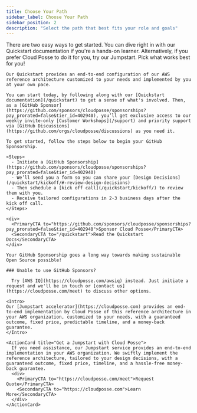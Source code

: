 ```yaml
---
title: Choose Your Path
sidebar_label: Choose Your Path
sidebar_position: 2
description: "Select the path that best fits your role and goals"
---
```



<Intro>
  There are two easy ways to get started. You can dive right in with our
  Quickstart documentation if you're a hands-on learner. Alternatively, if you
  prefer Cloud Posse to do it for you, try our Jumpstart. Pick what works best
  for you!
</Intro>

<Tabs>
  <TabItem value="quickstart" label="Quickstart (DIY)">

    Our Quickstart provides an end-to-end configuration of our AWS reference architecture customized to your needs and implemented by you at your own pace.

    You can start today, by following along with our [Quickstart documentation](/quickstart) to get a sense of what's involved. Then, as a [GitHub Sponsor](https://github.com/sponsors/cloudposse/sponsorships?pay_prorated=false&tier_id=402940), you’ll get exclusive access to our weekly invite-only [Customer Workshops](/support) and priority support via [GitHub Discussions](https://github.com/orgs/cloudposse/discussions) as you need it.

    To get started, follow the steps below to begin your GitHub Sponsorship.

    <Steps>
      - Initiate a [GitHub Sponsorship](https://github.com/sponsors/cloudposse/sponsorships?pay_prorated=false&tier_id=402940)
      - We’ll send you a form so you can share your [Design Decisions](/quickstart/kickoff/#-review-design-decisions)
      - Then schedule a [kick off call](/quickstart/kickoff/) to review them with you.
      - Receive tailored configurations in 2-3 business days after the kick off call.
    </Steps>

    <div>
      <PrimaryCTA to="https://github.com/sponsors/cloudposse/sponsorships?pay_prorated=false&tier_id=402940">Sponsor Cloud Posse</PrimaryCTA>
      <SecondaryCTA to="/quickstart">Read the Quickstart Docs</SecondaryCTA>
    </div>

    Your GitHub Sponsorship goes a long way towards making sustainable Open Source possible!

    ### Unable to use GitHub Sponsors?

      Try [AWS IQ](https://cloudposse.com/awsiq) instead. Just initiate a request and we'll be in touch or [contact us](https://cloudposse.com/meet) to discuss other options.

  </TabItem>

  <TabItem value="jumpstart" label="Jumpstart">

    <Intro>
    Our [Jumpstart accelerator](https://cloudposse.com) provides an end-to-end implementation by Cloud Posse of this reference architecture in your AWS organization, customized to your needs, with a guaranteed outcome, fixed price, predictable timeline, and a money-back guarantee.
    </Intro>

    <ActionCard title="Get a Jumpstart with Cloud Posse">
      If you need assistance, our Jumpstart service provides an end-to-end implementation in your AWS organization. We swiftly implement the reference architecture, tailored to your design decisions, with a guaranteed outcome, fixed price, timeline, and a hassle-free money-back guarantee.
      <div>
        <PrimaryCTA to="https://cloudposse.com/meet">Request Quote</PrimaryCTA>
        <SecondaryCTA to="https://cloudposse.com">Learn More</SecondaryCTA>
      </div>
    </ActionCard>

  </TabItem>
</Tabs>
